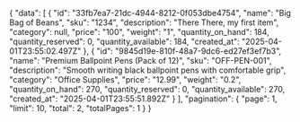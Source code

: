 {
  "data": [
    {
      "id": "33fb7ea7-21dc-4944-8212-0f053dbe4754",
      "name": "Big Bag of Beans",
      "sku": "1234",
      "description": "There There, my first item",
      "category": null,
      "price": "100",
      "weight": "1",
      "quantity_on_hand": 184,
      "quantity_reserved": 0,
      "quantity_available": 184,
      "created_at": "2025-04-01T23:55:02.497Z"
    },
    {
      "id": "9845d19e-810f-48a7-9dc6-ed27ef3ef7b3",
      "name": "Premium Ballpoint Pens (Pack of 12)",
      "sku": "OFF-PEN-001",
      "description": "Smooth writing black ballpoint pens with comfortable grip",
      "category": "Office Supplies",
      "price": "12.99",
      "weight": "0.2",
      "quantity_on_hand": 270,
      "quantity_reserved": 0,
      "quantity_available": 270,
      "created_at": "2025-04-01T23:55:51.892Z"
    }
  ],
  "pagination": {
    "page": 1,
    "limit": 10,
    "total": 2,
    "totalPages": 1
  }
}